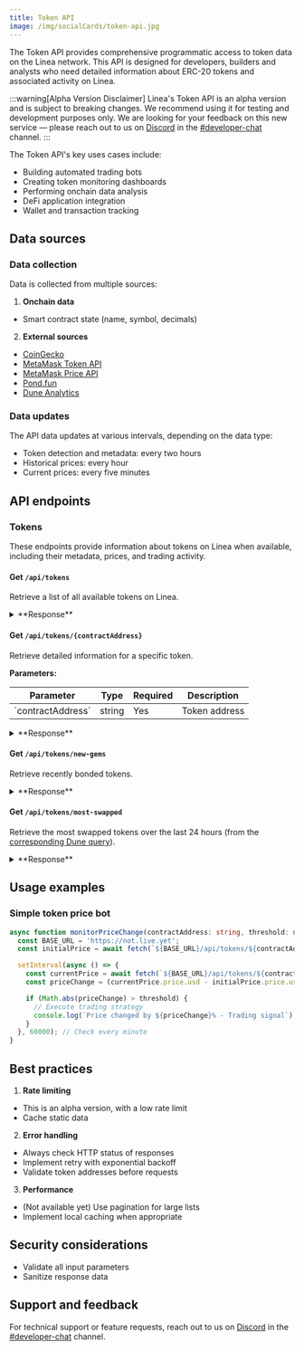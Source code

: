 ```yaml
---
title: Token API
image: /img/socialCards/token-api.jpg
---
```


The Token API provides comprehensive programmatic access to token data on the Linea network.
This API is designed for developers, builders and analysts who need detailed information about 
ERC-20 tokens and associated activity on Linea.

:::warning[Alpha Version Disclaimer]
Linea's Token API is an alpha version and is subject to breaking changes.
We recommend using it for testing and development purposes only.
We are looking for your feedback on this new service — please reach out to us on [Discord](https://discord.com/invite/linea) 
in the [#developer-chat](https://discord.com/channels/1141419161893998702/1141419163223593024) 
channel.
:::

The Token API's key uses cases include:

- Building automated trading bots
- Creating token monitoring dashboards
- Performing onchain data analysis
- DeFi application integration
- Wallet and transaction tracking

## Data sources

### Data collection

Data is collected from multiple sources:

1. **Onchain data**
 - Smart contract state (name, symbol, decimals)

2. **External sources**
 - [CoinGecko](https://www.coingecko.com/en/api)
 - [MetaMask Token API](https://docs.cx.metamask.io/docs/token-v2/)
 - [MetaMask Price API](https://docs.cx.metamask.io/docs/price/)
 - [Pond.fun](https://pond.fun/)
 - [Dune Analytics](https://dune.com/)

### Data updates

The API data updates at various intervals, depending on the data type:

- Token detection and metadata: every two hours
- Historical prices: every hour
- Current prices: every five minutes

## API endpoints

### Tokens

These endpoints provide information about tokens on Linea when available, including their metadata, 
prices, and trading activity.

#### Get `/api/tokens`

Retrieve a list of all available tokens on Linea.

<details>
  <summary>**Response**</summary>

  ```json
  [
    {
      "name": "Wrapped Ether",
      "symbol": "WETH",
      "decimals": 18,
      "logo": "https://s2.coinmarketcap.com/static/img/coins/64x64/2396.png",
      "contractAddress": "0xe5d7c2a44ffddf6b295a15c148167daaaf5cf34f",
      "currentPrice": "3321.74000000000000",
      "priceUpdatedAt": "2025-01-09T09:36:02.194Z",
      "info": {
        "prices": [
          {
            "price": "3321.74000000000000",
            "date": "2025-01-09T09:00:00.000Z"
          }
        ],
        "sells": 3279,
        "buys": 3722,
        "graduatedAt": null
      }
    }
  ]
  ```

</details>

#### Get `/api/tokens/{contractAddress}`

Retrieve detailed information for a specific token.

**Parameters:**

<table>
  <thead>
    <tr>
      <th>Parameter</th>
      <th>Type</th>
      <th>Required</th>
      <th>Description</th>
    </tr>
  </thead>
  <tbody>
    <tr>
      <td>`contractAddress`</td>
      <td>string</td>
      <td>Yes</td>
      <td>Token address</td>
    </tr>
  </tbody>
</table>

  <details>
    <summary>**Response**</summary>

    ```json
    {
      "name": "Wrapped Ether",
      "symbol": "WETH",
      "decimals": 18,
      "logo": "https://s2.coinmarketcap.com/static/img/coins/64x64/2396.png",
      "contractAddress": "0xe5d7c2a44ffddf6b295a15c148167daaaf5cf34f",
      "currentPrice": "3321.74000000000000",
      "priceUpdatedAt": "2025-01-09T09:36:02.194Z",
      "info": {
          "prices": [
              {
                  "price": "3321.74000000000000",
                  "date": "2025-01-09T09:00:00.000Z"
              }
          ],
          "sells": 3279,
          "buys": 3722,
          "graduatedAt": null
      }
    }
    ```

  </details>

#### Get `/api/tokens/new-gems`

Retrieve recently bonded tokens.

<details>
  <summary>**Response**</summary>

  ```json
  [
    {
      "name": "CatWifCap",
      "symbol": "CWC",
      "decimals": 18,
      "logo": "https://d12kvghf2eznx1.cloudfront.net/tokens/images/d0a931cd-7982-47e4-86c7-74be11ab0b09",
      "contractAddress": "0x092b9e25a7d143c83d44c27194f5cee7c1150f22",
      "currentPrice": "0.00013412000000",
      "priceUpdatedAt": "2025-01-09T09:45:04.799Z",
      "info": {
          "prices": [
              {
                  "price": "0.00013412000000",
                  "date": "2025-01-09T09:00:00.000Z"
              }
          ],
          "sells": 0,
          "buys": 0,
          "graduatedAt": "2024-12-01T18:19:42.095Z"
      }
    }
  ]
  ```

</details>

#### Get `/api/tokens/most-swapped`

Retrieve the most swapped tokens over the last 24 hours (from the [corresponding Dune query](https://dune.com/queries/4396527)).

  <details>
    <summary>**Response**</summary>

    ```json
    [
      {
        "name": "Foxy",
        "symbol": "FOXY",
        "decimals": 18,
        "logo": "https://i.ibb.co/MSKkFbf/logo.png",
        "contractAddress": "0x5fbdf89403270a1846f5ae7d113a989f850d1566",
        "currentPrice": "0.01080016000000",
        "priceUpdatedAt": "2025-01-09T09:50:05.106Z",
        "info": {
            "prices": [
                {
                    "price": "0.01078276000000",
                    "date": "2025-01-09T09:00:00.000Z"
                }
            ],
            "sells": 219,
            "buys": 212,
            "graduatedAt": null
        }
      }
    ]
    ```

</details>

## Usage examples

### Simple token price bot

```typescript
async function monitorPriceChange(contractAddress: string, threshold: number) {
  const BASE_URL = 'https://not.live.yet';
  const initialPrice = await fetch(`${BASE_URL}/api/tokens/${contractAddress}`).then(r => r.json());

  setInterval(async () => {
    const currentPrice = await fetch(`${BASE_URL}/api/tokens/${contractAddress}`).then(r => r.json());
    const priceChange = (currentPrice.price.usd - initialPrice.price.usd) / initialPrice.price.usd;

    if (Math.abs(priceChange) > threshold) {
      // Execute trading strategy
      console.log(`Price changed by ${priceChange}% - Trading signal`);
    }
  }, 60000); // Check every minute
}
```

## Best practices

1. **Rate limiting**
 - This is an alpha version, with a low rate limit
 - Cache static data

2. **Error handling**
 - Always check HTTP status of responses
 - Implement retry with exponential backoff
 - Validate token addresses before requests

3. **Performance**
 - (Not available yet) Use pagination for large lists
 - Implement local caching when appropriate

## Security considerations

- Validate all input parameters
- Sanitize response data

## Support and feedback

For technical support or feature requests,
reach out to us on [Discord](https://discord.com/invite/linea) in the [#developer-chat](https://discord.com/channels/1141419161893998702/1141419163223593024) channel.
